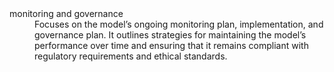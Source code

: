 monitoring and governance
: Focuses on the model’s ongoing monitoring plan, implementation, and governance plan. It outlines strategies for maintaining the model’s performance over time and ensuring that it remains compliant with regulatory requirements and ethical standards.